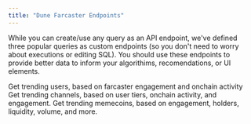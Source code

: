 ```yaml
---
title: "Dune Farcaster Endpoints"
---
```


While you can create/use any query as an API endpoint, we've defined three popular queries as custom endpoints (so you don't need to worry about executions or editing SQL). You should use these endpoints to provide better data to inform your algorithims, recomendations, or UI elements.

<CardGroup cols={2}>
  <Card
    title="Trending Farcaster Users"
    icon="thumbs-up"
    href="/api-reference/farcaster/endpoint/farcaster_users"
  >
    Get trending users, based on farcaster engagement and onchain activity
  </Card>
  <Card
    title="Trending Farcaster Channels"
    icon="file-contract"
    href="/api-reference/farcaster/endpoint/farcaster_channels"
  >
    Get trending channels, based on user tiers, onchain activity, and engagement.
  </Card>
  <Card
    title="Trending Farcaster Memecoins"
    icon="money-bill-trend-up"
    href="/api-reference/farcaster/endpoint/farcaster_memecoins"
  >
    Get trending memecoins, based on engagement, holders, liquidity, volume, and more.
  </Card>
</CardGroup>
